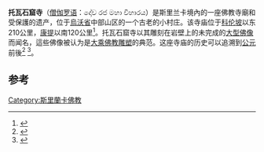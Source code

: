 {{Infobox religious building
| building_name           = 托瓦石窟寺
| native_name             = දෝව රජ මහා විහාරය 
| infobox_width           =
| image                   =SL Ella asv2020-01 img27 Dhowa Temple.jpg
| image_size              = 
| alt                     =
| caption                 =
| map_type                = 
| map_size                = 
| location                = [[斯里蘭卡|斯里蘭卡]]{{link-en|班德勒韦勒|Bandarawela}}
| latitude                = 
| longitude               = 
| religious_affiliation   = [[佛教|佛教]] 
| rite                    =
| region                  = 
| state                   =
| province                =[[烏沃省|烏沃省]]
| territory               =
| prefecture              =
| sector                  =
| district                =[[巴杜勒區|巴杜勒區]]
| cercle                  =
| municipality            =
| consecration_year       =
| status                  = 
| functional_status       = 
| heritage_designation    = {{link-en|斯里兰卡受保护的古迹|List of Archaeological Protected Monuments in Sri Lanka}}<ref name="Archaeological">{{cite web|url=http://www.archaeology.gov.lk/web/images/pdf/protected%20monument%20list%202012-12-12.pdf|date=12 December 2012|title=Protected Monument List 2012-12-12|publisher={{link-en|Department of Archaeology (Sri Lanka)}}|accessdate=27 March 2016|archive-date=2018-11-23|archive-url=https://web.archive.org/web/20181123073223/http://www.archaeology.gov.lk/web/images/pdf/protected%20monument%20list%202012-12-12.pdf|dead-url=no}}</ref> (1996年11月1日)
| leadership              =
| website                 =
| architecture            = 是
| architect               = 
| architecture_type       = [[佛寺|佛寺]]
| architecture_style      = 
| founded_by              = 
| general_contractor      =
| facade_direction        =
| groundbreaking          =
| year_completed          = 
| construction_cost       =
| specifications          = 
| capacity                =
| length                  =
| width                   =
| width_nave              =
| height_max              =
| dome_quantity           = 
| dome_height_outer       =
| dome_height_inner       =
| dome_dia_outer          =
| dome_dia_inner          =
| minaret_quantity        =
| minaret_height          =
| spire_quantity          =
| spire_height            =
| materials               =
| nrhp                    =
| added                   =
| refnum                  =
| designated              = 
| designation1            = 
| designation1_offname    = 
| designation1_date       = 
| designation1_type       = 
| designation1_criteria   = 
| designation1_number     = 
| designation1_free1name  = 
| designation1_free1value = 
| designation1_free2name  = 
| designation1_free2value = 
}}'''托瓦石窟寺'''（[[僧伽罗语|僧伽罗语]]：දෝව රජ මහා විහාරය）是斯里兰卡境內的一座佛教寺廟和受保護的遗产，位于[[烏沃省|烏沃省]]中部山区的一个古老的小村庄。该寺庙位于[[科伦坡|科伦坡]]以东210公里，[[康提|康提]]以南120公里<ref>{{Cite web |url=http://www.tourism-srilanka.com/religious-places/dowa-cave-temple.html |title=Dowa Cave Temple |access-date=2021-02-26 |archive-date=2018-11-11 |archive-url=https://web.archive.org/web/20181111030324/http://www.tourism-srilanka.com/religious-places/dowa-cave-temple.html |dead-url=no }}</ref>。托瓦石窟寺以其雕刻在岩壁上的未完成的[[释迦牟尼|大型佛像]]而闻名，這些佛像被认为是[[大乘佛教|大乘佛教]][[雕塑|雕塑]]的典范。这座寺庙的历史可以追溯到[[公元|公元]]前後<ref>{{Cite web |url=http://www.lankalibrary.com/phpBB/viewtopic.php?f=22&t=341 |title=The secrets of Dhowa Raja maha Viharaya |access-date=2021-02-26 |archive-date=2016-08-25 |archive-url=https://web.archive.org/web/20160825214546/http://www.lankalibrary.com/phpBB/viewtopic.php?f=22&t=341 |dead-url=no }}</ref> <ref>{{Cite web |url=http://www.lankanewspapers.com/news/2007/10/20620_space.html |title=Caving in Sri Lanka |access-date=2021-02-26 |archive-date=2009-11-07 |archive-url=https://web.archive.org/web/20091107212334/http://www.lankanewspapers.com/news/2007/10/20620_space.html |dead-url=no }}</ref>。

== 参考 ==
{{Reflist}}

[[Category:斯里蘭卡佛教|Category:斯里蘭卡佛教]]